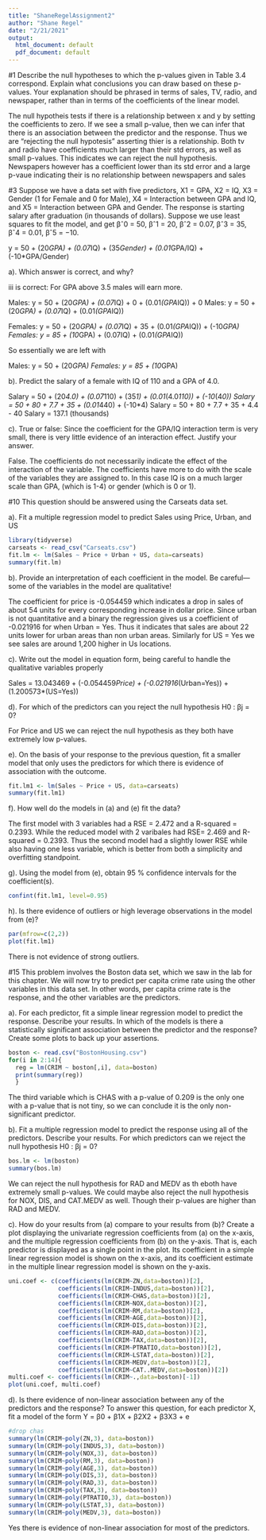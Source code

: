 ```yaml
---
title: "ShaneRegelAssignment2"
author: "Shane Regel"
date: "2/21/2021"
output:
  html_document: default
  pdf_document: default
---
```


#1  Describe the null hypotheses to which the p-values given in Table 3.4 correspond. Explain what conclusions you can draw based on these p-values. Your explanation should be phrased in terms of sales, TV, radio, and newspaper, rather than in terms of the coefficients of the linear model.


The null hypotheis tests if there is a relationship between x and y by setting the coefficients to zero. If we see a small p-value, then we can infer that there is an association between the predictor and the response. Thus we are "rejecting the null hypotesis" asserting thier is a relationship. Both tv and radio have coefficients much larger than their std errors, as well as small p-values. This indicates we can reject the null hypothesis. Newspapers however has a coefficient lower than its std error and a large p-vaue indicating their is no relationship between newspapers and  sales


#3 Suppose we have a data set with five predictors, X1 = GPA, X2 = IQ, X3 = Gender (1 for Female and 0 for Male), X4 = Interaction between GPA and IQ, and X5 = Interaction between GPA and Gender. The response is starting salary after graduation (in thousands of dollars). Suppose we use least squares to fit the model, and get βˆ0 = 50, βˆ1 =
20, βˆ2 = 0.07, βˆ3 = 35, βˆ4 = 0.01, βˆ5 = −10.


y = 50 + (20*GPA) + (0.07*IQ) + (35*Gender) + (0.01*GPA/IQ) + (-10*GPA/Gender)


a). Which answer is correct, and why?

iii is correct: For GPA above 3.5 males will earn more.

Males: y = 50 + (20*GPA) + (0.07*IQ) + 0 + (0.01*(GPA*IQ)) + 0
Males: y = 50 + (20*GPA) + (0.07*IQ) + (0.01*(GPA*IQ))

Females: y = 50 + (20*GPA) + (0.07*IQ) + 35 + (0.01*(GPA*IQ)) + (-10*GPA)
Females: y = 85 + (10*GPA) + (0.07IQ) + (0.01*(GPA*IQ))

So essentially we are left with

Males: y = 50 + (20*GPA) 
Females: y = 85 + (10*GPA)



b). Predict the salary of a female with IQ of 110 and a GPA of 4.0.

Salary = 50 + (20*4.0) + (0.07*110) + (35*1) + (0.01*(4.0*110)) + (-10*(4*0))
Salary = 50 + 80 + 7.7 + 35 + (0.01*440) + (-10*4)
Salary = 50 + 80 + 7.7 + 35 + 4.4 - 40
Salary = 137.1 (thousands)

c). True or false: Since the coefficient for the GPA/IQ interaction term is very small, there is very little evidence of an interaction effect. Justify your answer.

False. The coefficients do not necessarily indicate the effect of the interaction of the variable. The coefficients have more to do with the scale of the variables they are assigned to. In this case IQ is on a much larger scale than GPA, (which is 1-4) or gender (which is 0 or 1).


#10 This question should be answered using the Carseats data set.

a). Fit a multiple regression model to predict Sales using Price, Urban, and US
```r
library(tidyverse)
carseats <- read_csv("Carseats.csv")
fit.lm <- lm(Sales ~ Price + Urban + US, data=carseats)
summary(fit.lm)
```

b). Provide an interpretation of each coefficient in the model. Be careful—some of the variables in the model are qualitative!

The coefficient for price is -0.054459 which indicates a drop in sales of about 54 units for every corresponding increase in dollar price.
Since urban is not quantitative and a binary the regression gives us a coefficient of -0.021916 for when Urban = Yes. Thus it indicates that sales are about 22 units lower for urban areas than non urban areas.
Similarly for US = Yes we see sales are around 1,200 higher in Us locations.

c). Write out the model in equation form, being careful to handle the qualitative variables properly

Sales = 13.043469 + (-0.054459*Price) + (-0.021916*(Urban=Yes)) + (1.200573*(US=Yes))

d). For which of the predictors can you reject the null hypothesis H0 : βj = 0?

For Price and US we can reject the null hypothesis as they both have extremely low p-values.

e). On the basis of your response to the previous question, fit a smaller model that only uses the predictors for which there is evidence of association with the outcome.
```r
fit.lm1 <- lm(Sales ~ Price + US, data=carseats)
summary(fit.lm1)
```

f). How well do the models in (a) and (e) fit the data?

The first model with 3 variables had a RSE = 2.472 and a R-squared = 0.2393. While the reduced model with 2 varibales had RSE= 2.469 and R-squared = 0.2393. Thus the second model had a slightly lower RSE while also having one less variable, which is better from both a simplicity and overfitting standpoint.

g). Using the model from (e), obtain 95 % confidence intervals for the coefficient(s).
```r
confint(fit.lm1, level=0.95)
```

h). Is there evidence of outliers or high leverage observations in the model from (e)?
```r
par(mfrow=c(2,2))
plot(fit.lm1)  
```

There is not evidence of strong outliers.


#15 This problem involves the Boston data set, which we saw in the lab for this chapter. We will now try to predict per capita crime rate using the other variables in this data set. In other words, per capita crime rate is the response, and the other variables are the predictors.

a). For each predictor, fit a simple linear regression model to predict the response. Describe your results. In which of the models is there a statistically significant association between the predictor and the response? Create some plots to back up your assertions.

```r
boston <- read.csv("BostonHousing.csv")
for(i in 2:14){
  reg = lm(CRIM ~ boston[,i], data=boston)
  print(summary(reg))
  }
```

The third variable which is CHAS with a p-value of 0.209 is the only one with a p-value that is not tiny, so we can conclude it is the only non-significant predictor.


b). Fit a multiple regression model to predict the response using all of the predictors. Describe your results. For which predictors can we reject the null hypothesis H0 : βj = 0?
```r
bos.lm <- lm(boston)
summary(bos.lm)
```

We can reject the null hypothesis for RAD and MEDV as th eboth have extremely small p-values. We could maybe also reject the null hypothesis for NOX, DIS, and CAT.MEDV as well. Though their p-values are higher than RAD and MEDV.


c). How do your results from (a) compare to your results from (b)? Create a plot displaying the univariate regression coefficients from (a) on the x-axis, and the multiple regression coefficients from (b) on the y-axis. That is, each predictor is displayed as a single point in the plot. Its coefficient in a simple linear regression model is shown on the x-axis, and its coefficient estimate in the multiple linear regression model is shown on the y-axis.
```r
uni.coef <- c(coefficients(lm(CRIM~ZN,data=boston))[2],
              coefficients(lm(CRIM~INDUS,data=boston))[2],
              coefficients(lm(CRIM~CHAS,data=boston))[2],
              coefficients(lm(CRIM~NOX,data=boston))[2],
              coefficients(lm(CRIM~RM,data=boston))[2],
              coefficients(lm(CRIM~AGE,data=boston))[2],
              coefficients(lm(CRIM~DIS,data=boston))[2],
              coefficients(lm(CRIM~RAD,data=boston))[2],
              coefficients(lm(CRIM~TAX,data=boston))[2],
              coefficients(lm(CRIM~PTRATIO,data=boston))[2],
              coefficients(lm(CRIM~LSTAT,data=boston))[2],
              coefficients(lm(CRIM~MEDV,data=boston))[2],
              coefficients(lm(CRIM~CAT..MEDV,data=boston))[2])
multi.coef <- coefficients(lm(CRIM~.,data=boston)[-1])
plot(uni.coef, multi.coef)
```



d). Is there evidence of non-linear association between any of the predictors and the response? To answer this question, for each predictor X, fit a model of the form
Y = β0 + β1X + β2X2 + β3X3 + e
```r
#drop chas
summary(lm(CRIM~poly(ZN,3), data=boston))      
summary(lm(CRIM~poly(INDUS,3), data=boston))   
summary(lm(CRIM~poly(NOX,3), data=boston))     
summary(lm(CRIM~poly(RM,3), data=boston))      
summary(lm(CRIM~poly(AGE,3), data=boston))     
summary(lm(CRIM~poly(DIS,3), data=boston))     
summary(lm(CRIM~poly(RAD,3), data=boston))     
summary(lm(CRIM~poly(TAX,3), data=boston))     
summary(lm(CRIM~poly(PTRATIO,3), data=boston)) 
summary(lm(CRIM~poly(LSTAT,3), data=boston))   
summary(lm(CRIM~poly(MEDV,3), data=boston))    
```

Yes there is evidence of non-linear association for most of the predictors.
